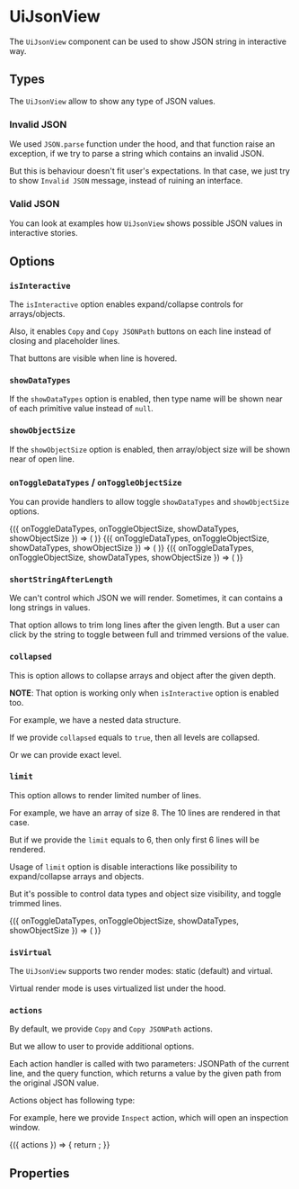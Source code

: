 


<Meta title="Docs" />

# UiJsonView

The `UiJsonView` component can be used to show JSON string in interactive way.

<Canvas>
  <UiJsonView source={samples.intro} />
</Canvas>

## Types

The `UiJsonView` allow to show any type of JSON values.

### Invalid JSON

We used `JSON.parse` function under the hood, and that function raise an exception, if we try to parse a string which
contains an invalid JSON.

But this is behaviour doesn't fit user's expectations. In that case, we just try to show `Invalid JSON` message, instead
of ruining an interface.

<Canvas>
  <UiJsonView source="" />
</Canvas>

### Valid JSON

You can look at examples how `UiJsonView` shows possible JSON values in interactive stories.

## Options

### `isInteractive`

The `isInteractive` option enables expand/collapse controls for arrays/objects.

Also, it enables `Copy` and `Copy JSONPath` buttons on each line instead of closing and placeholder lines.

That buttons are visible when line is hovered.

<Canvas>
  <UiJsonView isInteractive source={samples.isInteractive} />
</Canvas>

### `showDataTypes`

If the `showDataTypes` option is enabled, then type name will be shown near of each primitive value instead of `null`.

<Canvas>
  <UiJsonView showDataTypes source={samples.showDataTypes} />
</Canvas>

### `showObjectSize`

If the `showObjectSize` option is enabled, then array/object size will be shown near of open line.

<Canvas>
  <UiJsonView showObjectSize source={samples.showObjectSize} />
</Canvas>

### `onToggleDataTypes` / `onToggleObjectSize`

You can provide handlers to allow toggle `showDataTypes` and `showObjectSize` options.

<Canvas>
  <Options dataTypes>
    {({ onToggleDataTypes, onToggleObjectSize, showDataTypes, showObjectSize }) => (
      <UiJsonView
        onToggleDataTypes={onToggleDataTypes}
        onToggleObjectSize={onToggleObjectSize}
        showDataTypes={showDataTypes}
        showObjectSize={showObjectSize}
        source={samples.showObjectSize}
      />
    )}
  </Options>
</Canvas>

<Canvas>
  <Options objectSize>
    {({ onToggleDataTypes, onToggleObjectSize, showDataTypes, showObjectSize }) => (
      <UiJsonView
        onToggleDataTypes={onToggleDataTypes}
        onToggleObjectSize={onToggleObjectSize}
        showDataTypes={showDataTypes}
        showObjectSize={showObjectSize}
        source={samples.showObjectSize}
      />
    )}
  </Options>
</Canvas>

<Canvas>
  <Options dataTypes objectSize>
    {({ onToggleDataTypes, onToggleObjectSize, showDataTypes, showObjectSize }) => (
      <UiJsonView
        onToggleDataTypes={onToggleDataTypes}
        onToggleObjectSize={onToggleObjectSize}
        showDataTypes={showDataTypes}
        showObjectSize={showObjectSize}
        source={samples.showObjectSize}
      />
    )}
  </Options>
</Canvas>

### `shortStringAfterLength`

We can't control which JSON we will render. Sometimes, it can contains a long strings in values.

That option allows to trim long lines after the given length. But a user can click by the string to toggle between
full and trimmed versions of the value.

<Canvas>
  <UiJsonView shortStringAfterLength={25} source={samples.shortStringAfterLength} />
</Canvas>

### `collapsed`

This is option allows to collapse arrays and object after the given depth.

**NOTE**: That option is working only when `isInteractive` option is enabled too.

For example, we have a nested data structure.

<Canvas>
  <UiJsonView isInteractive source={samples.collapsed} />
</Canvas>

If we provide `collapsed` equals to `true`, then all levels are collapsed.

<Canvas>
  <UiJsonView isInteractive collapsed source={samples.collapsed} />
</Canvas>

Or we can provide exact level.

<Canvas>
  <UiJsonView isInteractive collapsed={2} source={samples.collapsed} />
</Canvas>

### `limit`

This option allows to render limited number of lines.

For example, we have an array of size 8. The 10 lines are rendered in that case.

<Canvas>
  <UiJsonView source={samples.limit} />
</Canvas>

But if we provide the `limit` equals to 6, then only first 6 lines will be rendered.

<Canvas>
  <UiJsonView limit={6} source={samples.limit} />
</Canvas>

Usage of `limit` option is disable interactions like possibility to expand/collapse arrays and objects.

But it's possible to control data types and object size visibility, and toggle trimmed lines.

<Canvas>
  <Options dataTypes objectSize>
    {({ onToggleDataTypes, onToggleObjectSize, showDataTypes, showObjectSize }) => (
      <UiJsonView
        collapsed
        isInteractive
        limit={6}
        onToggleDataTypes={onToggleDataTypes}
        onToggleObjectSize={onToggleObjectSize}
        shortStringAfterLength={25}
        showDataTypes={showDataTypes}
        showObjectSize={showObjectSize}
        source={samples.limit}
      />
    )}
  </Options>
</Canvas>

### `isVirtual`

The `UiJsonView` supports two render modes: static (default) and virtual.

Virtual render mode is uses virtualized list under the hood.

<Canvas>
  <Container>
    <UiJsonView source={samples.isVirtual} />
  </Container>
</Canvas>

### `actions`

By default, we provide `Copy` and `Copy JSONPath` actions.

But we allow to user to provide additional options.

Each action handler is called with two parameters: JSONPath of the current line, and the query function, which returns
a value by the given path from the original JSON value.

Actions object has following type:

For example, here we provide `Inspect` action, which will open an inspection window.

<Canvas>
  <Inspect>
    {({ actions }) => {
      return <UiJsonView actions={actions} isInteractive source={samples.showObjectSize} />;
    }}
  </Inspect>
</Canvas>

## Properties

<ArgsTable of={UiJsonView} />

